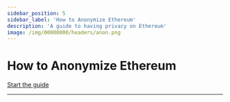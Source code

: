 ```yaml
---
sidebar_position: 5
sidebar_label: 'How to Anonymize Ethereum'
description: 'A guide to having privacy on Ethereum'
image: /img/00000000/headers/anon.png
---
```



# How to Anonymize Ethereum
<AnonymizeETHIntro />

[Start the guide](/wiki/how-to-anonymize-eth#step-1--create-a-fresh-ethereum-account)

---